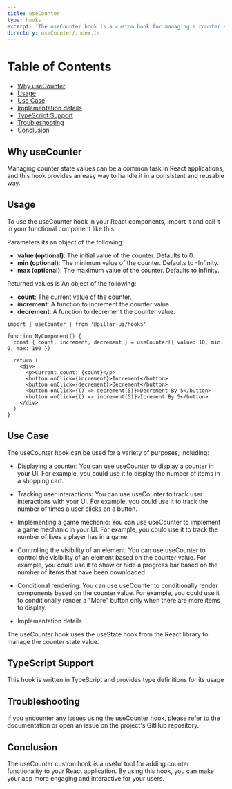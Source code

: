 ```yaml
---
title: useCounter
type: hooks
excerpt: 'The useCounter hook is a custom hook for managing a counter state value. It returns an object containing the current counter value, a function to increment the counter value, and a function to decrement the counter value.'
directory: useCounter/index.ts
---
```


# Table of Contents

- [Why useCounter](#why-usecounter)
- [Usage](#usage)
- [Use Case](#use-case)
- [Implementation details](#implementation-details)
- [TypeScript Support](#typescript-support)
- [Troubleshooting](#troubleshooting)
- [Conclusion](#conclusion)

## Why useCounter

Managing counter state values can be a common task in React applications, and this hook provides an easy way to handle it in a consistent and reusable way.

## Usage

To use the useCounter hook in your React components, import it and call it in your functional component like this:

Parameters its an object of the following:

- **value (optional)**: The initial value of the counter. Defaults to 0.
- **min (optional)**: The minimum value of the counter. Defaults to -Infinity.
- **max (optional)**: The maximum value of the counter. Defaults to Infinity.

Returned values is An object of the following:

- **count**: The current value of the counter.
- **increment**: A function to increment the counter value.
- **decrement**: A function to decrement the counter value.

```tsx title='app.ts' showLineNumbers
import { useCounter } from '@pillar-ui/hooks'

function MyComponent() {
  const { count, increment, decrement } = useCounter({ value: 10, min: 0, max: 100 })

  return (
    <div>
      <p>Current count: {count}</p>
      <button onClick={increment}>Increment</button>
      <button onClick={decrement}>Decrement</button>
      <button onClick={() => decrement(5)}>Decrement By 5</button>
      <button onClick={() => increment(5)}>Icrement By 5</button>
    </div>
  )
}
```

## Use Case

The useCounter hook can be used for a variety of purposes, including:

- Displaying a counter: You can use useCounter to display a counter in your UI. For example, you could use it to display the number of items in a shopping cart.

- Tracking user interactions: You can use useCounter to track user interactions with your UI. For example, you could use it to track the number of times a user clicks on a button.

- Implementing a game mechanic: You can use useCounter to implement a game mechanic in your UI. For example, you could use it to track the number of lives a player has in a game.

- Controlling the visibility of an element: You can use useCounter to control the visibility of an element based on the counter value. For example, you could use it to show or hide a progress bar based on the number of items that have been downloaded.

- Conditional rendering: You can use useCounter to conditionally render components based on the counter value. For example, you could use it to conditionally render a "More" button only when there are more items to display.

- Implementation details

The useCounter hook uses the useState hook from the React library to manage the counter state value.

## TypeScript Support

This hook is written in TypeScript and provides type definitions for its usage

## Troubleshooting

If you encounter any issues using the useCounter hook, please refer to the documentation or open an issue on the project's GitHub repository.

## Conclusion

The useCounter custom hook is a useful tool for adding counter functionality to your React application. By using this hook, you can make your app more engaging and interactive for your users.
